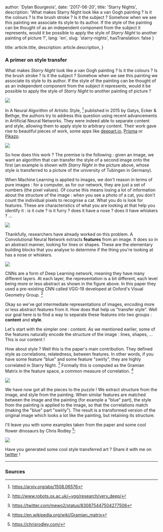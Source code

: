 
  author: 'Dylan Bourgeois',
  date: '2017-06-20',
  title: 'Starry Nights',
  description: 'What makes Starry Night look like a van Gogh painting ? Is it the colours ? Is the brush stroke ? Is it the subject ? Somehow when we see this painting we associate its style to its author. If the style of the painting can be thought of as an independent component from the subject it represents, would it be possible to apply the style of *Starry Night* to another painting of picture ?',
  lang: 'en',
  slug: 'starry-nights',
  hasTranslation: false
}

  title: article.title,
  description: article.description,
}


### A primer on style transfer

What makes *Starry Night* look like a van Gogh painting ? Is it the
colours ? Is the brush stroke ? Is it the subject ? Somehow when we see
this painting we associate its style to its author. If the style of the
painting can be thought of as an independent component from the subject
it represents, would it be possible to apply the style of *Starry Night*
to another painting of picture ?

![](https://upload.wikimedia.org/wikipedia/commons/thumb/e/ea/Van_Gogh_-_Starry_Night_-_Google_Art_Project.jpg/1280px-Van_Gogh_-_Starry_Night_-_Google_Art_Project.jpg)

In A Neural Algorithm of Artistic Style, [^1] published in 2015 by
Gatys, Ecker & Bethge, the authors try to address this question using
recent advancements in Artificial Neural Networks. They were indeed able
to separate content and style, allowing them to apply style to arbitrary
content. Their work gave rise to beautiful pieces of work, some apps
like [deepart.io](https://deepart.io/), [Prisma](https://prisma-ai.com/)
or [Pikazo](http://www.pikazoapp.com/).

![](https://jvns.ca/images/neural-style.png)

So how does this work ? The premise is the following : given an image,
we want an algorithm that can transfer the style of a second image onto
the first (an example is shown with *Starry Night* in the picture above,
whose style is transferred to a picture of the university of Tubingen in
Germany).

When Machine Learning is applied to images, we don't reason in terms of
pure images : for a computer, as for our network, they are just a set of
numbers (the pixel values). Of course this means losing a lot of
information about the structure of the image : when you see a photo of a
cat, you don't count the individual pixels to recognise a cat. What you
do is look for features. These are characteristics of what you are
looking at that help you identify it : is it cute ? is it furry ? does
it have a nose ? does it have whiskers ? ...

![](https://www.petdrugsonline.co.uk/images/page-headers/cats-master-header)

Thankfully, researchers have already worked on this problem. A
Convolutional Neural Network extracts **features** from an image. It
does so in an abstract manner, looking for lines or shapes. These are
the elementary building blocks that you analyse to determine if the
thing you're looking at has a nose or whiskers.

![](https://i.stack.imgur.com/Hl2H6.png)

CNNs are a form of Deep Learning network, meaning they have many
different layers. At each layer, the representation is a bit different,
each level being more or less abstract as shown in the figure above. In
this paper they used a pre-existing CNN called VGG-19 developed at
Oxford's Visual Geometry Group. [^2]

Okay so we've got intermediate representations of images, encoding more
or less abstract features from it. How does that help us "transfer
style". Well our goal here is to find a way to separate these features
into two groups : **content** and **style**.

Let's start with the simpler one : content. As we mentioned earlier,
some of the features naturally encode the structure of the image :
lines, shapes, ... This is our content !

How about style ? Well this is the paper's main contribution. They
defined style as correlations, relatedness, between features. In other
words, if you have some feature "blue" and some feature "swirly", they
are highly correlated in Starry Night. [^3] Formally this is
computed as the Gramian Matrix in the feature space, a common measure of
correlation. [^4]

![](https://3.bp.blogspot.com/-jYGbp0Ow1Cc/WA6oWw63F7I/AAAAAAAABWc/8_E5A1dbPP4xeo1GuIGTsYvG6TuXIfmoQCLcB/s1600/image06.png)


We have now got all the pieces to the puzzle ! We extract structure from
the image, and style from the painting. When similar features are
matched between the image and the painting (for example a "blue" part),
the style from the painting is applied to the image, so that the
correlations match (making the "blue" part "swirly"). The result is a
transformed version of the original image which looks a lot like the
painting, but retaining its structure.

I'll leave you with some examples taken from the paper and some cool
flower dinosaurs by Chris Rodley [^6]:

![](http://kottke.org/plus/misc/images/chris-rodley-01.jpg)

Have you generated some cool style transferred art ? Share it with me on
[twitter](https://twitter.com/dtsbourg) !

------------------------------------------------------------------------

### Sources

[^1]: https://arxiv.org/abs/1508.06576
[^2]: http://www.robots.ox.ac.uk/~vgg/research/very_deep/
[^3]: https://twitter.com/mewo2/status/830875447504277506
[^4]: https://en.wikipedia.org/wiki/Gramian_matrix
[^5]: https://twitter.com/mewo2/status/830875447504277506
[^6]: https://chrisrodley.com/ 